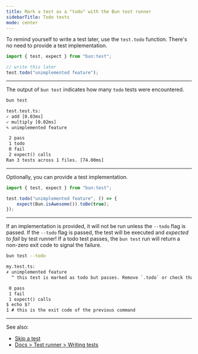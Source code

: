 ```yaml
---
title: Mark a test as a "todo" with the Bun test runner
sidebarTitle: Todo tests
mode: center
---
```


To remind yourself to write a test later, use the `test.todo` function. There's no need to provide a test implementation.

```ts test.ts icon="/icons/typescript.svg"
import { test, expect } from "bun:test";

// write this later
test.todo("unimplemented feature");
```

---

The output of `bun test` indicates how many `todo` tests were encountered.

```sh terminal icon="terminal"
bun test
```

```txt
test.test.ts:
✓ add [0.03ms]
✓ multiply [0.02ms]
✎ unimplemented feature

 2 pass
 1 todo
 0 fail
 2 expect() calls
Ran 3 tests across 1 files. [74.00ms]
```

---

Optionally, you can provide a test implementation.

```ts
import { test, expect } from "bun:test";

test.todo("unimplemented feature", () => {
	expect(Bun.isAwesome()).toBe(true);
});
```

---

If an implementation is provided, it will not be run unless the `--todo` flag is passed. If the `--todo` flag is passed, the test will be executed and _expected to fail_ by test runner! If a todo test passes, the `bun test` run will return a non-zero exit code to signal the failure.

```sh terminal icon="terminal"
bun test --todo
```

```txt
my.test.ts:
✗ unimplemented feature
  ^ this test is marked as todo but passes. Remove `.todo` or check that test is correct.

 0 pass
 1 fail
 1 expect() calls
$ echo $?
1 # this is the exit code of the previous command
```

---

See also:

- [Skip a test](/guides/test/skip-tests)
- [Docs > Test runner > Writing tests](https://bun.sh/docs/test/writing)
